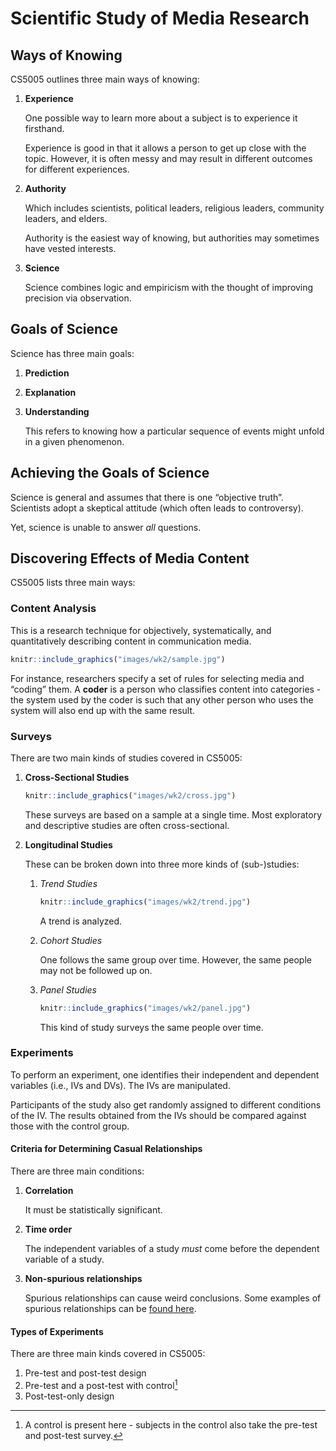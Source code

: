 # Scientific Study of Media Research

## Ways of Knowing 

CS5005 outlines three main ways of knowing:

1.  **Experience**

    One possible way to learn more about a subject is to experience it firsthand.
    
    Experience is good in that it allows a person to get up close with the topic.  However, it is often messy and may result in different outcomes for different experiences.
    
1.  **Authority**

    Which includes scientists, political leaders, religious leaders, community leaders, and elders.
    
    Authority is the easiest way of knowing, but authorities may sometimes have vested interests.
    
1.  **Science**

    Science combines logic and empiricism with the thought of improving precision via observation.
    
## Goals of Science

Science has three main goals:

1.  **Prediction**
1.  **Explanation**
1.  **Understanding**

    This refers to knowing how a particular sequence of events might unfold in a given phenomenon.
    
## Achieving the Goals of Science

Science is general and assumes that there is one "objective truth". Scientists adopt a skeptical attitude (which often leads to controversy).

Yet, science is unable to answer *all* questions.

## Discovering Effects of Media Content

CS5005 lists three main ways:

### Content Analysis

This is a research technique for objectively, systematically, and quantitatively describing content in communication media.

```r
knitr::include_graphics("images/wk2/sample.jpg")
```

For instance, researchers specify a set of rules for selecting media and "coding" them. A **coder** is a person who classifies content into categories - the system used by the coder is such that any other person who uses the system will also end up with the same result.

### Surveys

There are two main kinds of studies covered in CS5005:

1.  **Cross-Sectional Studies**

    ```r
    knitr::include_graphics("images/wk2/cross.jpg")
    ```

    These surveys are based on a sample at a single time. Most exploratory and descriptive studies are often cross-sectional.

2.  **Longitudinal Studies**

    These can be broken down into three more kinds of (sub-)studies:

    1.  *Trend Studies*

        ```r
        knitr::include_graphics("images/wk2/trend.jpg")
        ```

        A trend is analyzed.

    2.  *Cohort Studies*

        One follows the same group over time. However, the same people may not be followed up on.

    3.  *Panel Studies*

        ```r
        knitr::include_graphics("images/wk2/panel.jpg")
        ```

        This kind of study surveys the same people over time.

### Experiments

To perform an experiment, one identifies their independent and dependent variables (i.e., IVs and DVs).  The IVs are manipulated.

Participants of the study also get randomly assigned to different conditions of the IV.  The results obtained from the IVs should be compared against those with the control group.

#### Criteria for Determining Casual Relationships

There are three main conditions:

1.  **Correlation**

    It must be statistically significant.

2.  **Time order**

    The independent variables of a study *must* come before the dependent variable of a study.

3.  **Non-spurious relationships**

    Spurious relationships can cause weird conclusions. Some examples of spurious relationships can be [found here](https://tylervigen.com/spurious-correlations).
    
#### Types of Experiments 

There are three main kinds covered in CS5005:

1.  Pre-test and post-test design
1.  Pre-test and a post-test with control^[A control is present here - subjects in the control also take the pre-test and post-test survey.]
1.  Post-test-only design


